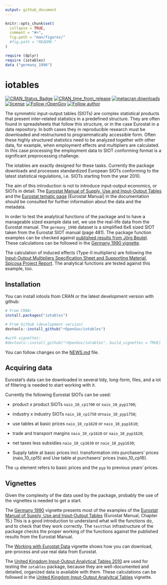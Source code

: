 ```yaml
---
output: github_document
---
```

<!-- README.md is generated from README.Rmd. Please edit that file -->

```r
knitr::opts_chunk$set(
  collapse = TRUE,
  comment = "#>",
  fig.path = "man/figures/"
  #fig.path = "README-"
)

require (dplyr)
require (iotables)
data ("germany_1990")
```

# iotables 
<!-- ![iotables](/man/figures/logo.png =205x205)-->
<!-- <img src="/man/figures/logo.png" align="right" height="205 width="205"/>-->
[![CRAN_Status_Badge](https://www.r-pkg.org/badges/version/iotables)](https://cran.r-project.org/package=iotables)
[![CRAN_time_from_release](https://www.r-pkg.org/badges/ago/iotables)](https://cran.r-project.org/package=iotables)
[![metacran downloads](https://cranlogs.r-pkg.org/badges/iotables)](https://cran.r-project.org/package=iotables)
[![license](https://img.shields.io/badge/license-MIT + file LICENSE-lightgrey.svg)](https://choosealicense.com/)
[![Follow rOpenGov](https://img.shields.io/twitter/follow/ropengov.svg?style=social)](https://twitter.com/intent/follow?screen_name=ropengov) 
[![Follow author](https://img.shields.io/twitter/follow/antaldaniel.svg?style=social)](https://twitter.com/intent/follow?screen_name=antaldaniel)

The symmetric input-output tables (SIOTs) are complex statistical products that present inter-related statistics in a predefined structure.  They are often found in spreadsheets that follow this structure, or in the case Eurostat in a data repository.  In both cases they in reproducible research must be downloaded and restructured to programmatically accessible form.  Often these highly structured statistics need to be analyzed together with other data, for example, when employment effects and multipliers are calculated. In this case processing the employment data to SIOT conforming format is a significant preprocessing challenge.

The iotables are exactly designed for these tasks.  Currently the package downloads and processes standardized European SIOTs conforming to the latest statistical regulations, i.e. SIOTs starting from the year 2010.  

The aim of this introduction is not to introduce input-output economics, or SIOTs in detail.  The [Eurostat Manual of Supply, Use and Input-Output Tables](http://ec.europa.eu/eurostat/documents/3859598/5902113/KS-RA-07-013-EN.PDF/b0b3d71e-3930-4442-94be-70b36cea9b39?version=1.0) and the [Eurostat tematic page](http://ec.europa.eu/eurostat/web/esa-supply-use-input-tables/methodology/symmetric-input-output-tables) [Eurostat Manual] in the documentation should be consulted for further information about the data and the metadata. 

In order to test the analytical functions of the package and to have a manageable sized example data set, we use the real-life data from the Eurostat manual.  The `germany_1990` dataset is a simplified 6x6 sized SIOT taken from the Eurostat SIOT manual (page 481).  The package function examples can be checked against [published results from Jörg Beutel](http://ec.europa.eu/eurostat/documents/3859598/5902113/KS-RA-07-013-EN.PDF/b0b3d71e-3930-4442-94be-70b36cea9b39?version=1.0). These calculations can be followed in the [Germany 1990 vignette](http://iotables.ceemid.eu/articles/germany_1990.html).

The calculation of induced effects (Type-II multipliers) are following the [Input-Output Multipliers Specification Sheet and Supporting Material, Spicosa Project Report](http://www.coastal-saf.eu/output-step/pdf/Specification sheet I_O_final.pdf). The analytical functions are tested against this example, too.

## Installation

You can install iotools from CRAN or the latest development version with github:

```r
# From CRAN:
install.packages("iotables")

# From Github (development version)
devtools::install_github("rOpenGov/iotables")

#with vignettes:
#devtools::install_github("rOpenGov/iotables", build_vignettes = TRUE)
```

You can follow changes on the [NEWS.md](https://github.com/rOpenGov/iotables/blob/master/NEWS.md) file. 

## Acquiring data

Eurostat's data can be downloaded in several tidy, long-form, files, and a lot of filtering is needed to start working with it.

Currently the following Eurostat SIOTs can be used:

-   product x product SIOTs `naio_10_cp1700` or `naio_10_pyp1700`;

-   industry x industry SIOTs `naio_10_cp1750` or`naio_10_pyp1750`;

-   use tables at basic prices `naio_10_cp1620` or `naio_10_pyp1610`;

-   trade and transport margins `naio_10_cp1620` or `naio_10_pyp1620`;

-   net taxes less subsidies `naio_10_cp1630` or `naio_10_pyp1630`;

- 	Supply table at basic prices incl. transformation into purchasers' prices (naio_10_cp15) and Use table at purchasers' prices (naio_10_cp16).

The `cp` element refers to basic prices and the `pyp` to previous years' prices.

## Vignettes 

Given the complexity of the data used by the package, probably the use of the vignettes is needed to get a start. 

The [Germany 1990](http://iotables.ceemid.eu/articles/germany_1990.html) vignette presents most of the examples of the [Eurostat Manual of Supply, Use and Input-Output Tables](http://ec.europa.eu/eurostat/documents/3859598/5902113/KS-RA-07-013-EN.PDF/b0b3d71e-3930-4442-94be-70b36cea9b39?version=1.0) (Eurostat Manual, Chapter 15.) This is a good introduction to understand what will the functions do, and to check that they work correctly.  The `testthat` infrastructure of the package checks the proper working of the functions against the published results from the Eurostat Manual.

The [Working with Eurostat Data](http://iotables.ceemid.eu/articles/working_with_eurostat.html) vignette shows how you can download, pre-process and use real data from Eurostat.

The [United Kingdom Input-Output Analytical Tables 2010](https://webarchive.nationalarchives.gov.uk/20160114044923/http://www.ons.gov.uk/ons/rel/input-output/input-output-analytical-tables/2010/index.html) are used for testing the `iotables` package, because they are well-documented and detailed, organized data is available with them. These calculations can be followed in the [United Kingdom Input-Output Analyitcal Tables](http://iotables.ceemid.eu/articles/united_kingdom_2010.html) vignette.